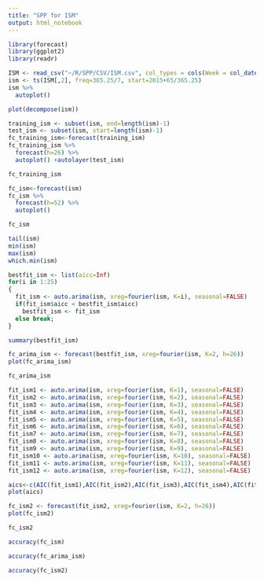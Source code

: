 ```yaml
---
title: "SPP for ISM"
output: html_notebook
---
```


```r
library(forecast)
library(ggplot2)
library(readr)
```

```r
ISM <- read_csv("~/R/SPP/CSV/ISM.csv", col_types = cols(Week = col_date(format = "%Y-%m-%d")))
ism <- ts(ISM[,2], freq=365.25/7, start=2015+65/365.25)
ism %>%
  autoplot()
```

```r
plot(decompose(ism))
```

```r
training_ism <- subset(ism, end=length(ism)-1)
test_ism <- subset(ism, start=length(ism)-1)
fc_training_ism<-forecast(training_ism)
fc_training_ism %>%
  forecast(h=26) %>%
  autoplot() +autolayer(test_ism)
```

```r
fc_training_ism
```

```r
fc_ism<-forecast(ism)
fc_ism %>%
  forecast(h=52) %>%
  autoplot()
```

```r
fc_ism
```

```r
tail(ism)
min(ism)
max(ism)
which.min(ism)
```

```r
bestfit_ism <- list(aicc=Inf)
for(i in 1:25)
{
  fit_ism <- auto.arima(ism, xreg=fourier(ism, K=i), seasonal=FALSE)
  if(fit_ism$aicc < bestfit_ism$aicc)
    bestfit_ism <- fit_ism
  else break;
}
```

```r
summary(bestfit_ism)
```

```r
fc_arima_ism <- forecast(bestfit_ism, xreg=fourier(ism, K=2, h=26))
plot(fc_arima_ism)
```

```r
fc_arima_ism
```

```r
fit_ism1 <- auto.arima(ism, xreg=fourier(ism, K=1), seasonal=FALSE)
fit_ism2 <- auto.arima(ism, xreg=fourier(ism, K=2), seasonal=FALSE)
fit_ism3 <- auto.arima(ism, xreg=fourier(ism, K=3), seasonal=FALSE)
fit_ism4 <- auto.arima(ism, xreg=fourier(ism, K=4), seasonal=FALSE)
fit_ism5 <- auto.arima(ism, xreg=fourier(ism, K=5), seasonal=FALSE)
fit_ism6 <- auto.arima(ism, xreg=fourier(ism, K=6), seasonal=FALSE)
fit_ism7 <- auto.arima(ism, xreg=fourier(ism, K=7), seasonal=FALSE)
fit_ism8 <- auto.arima(ism, xreg=fourier(ism, K=8), seasonal=FALSE)
fit_ism9 <- auto.arima(ism, xreg=fourier(ism, K=9), seasonal=FALSE)
fit_ism10 <- auto.arima(ism, xreg=fourier(ism, K=10), seasonal=FALSE)
fit_ism11 <- auto.arima(ism, xreg=fourier(ism, K=11), seasonal=FALSE)
fit_ism12 <- auto.arima(ism, xreg=fourier(ism, K=12), seasonal=FALSE)
```

```r
aics<-c(AIC(fit_ism1),AIC(fit_ism2),AIC(fit_ism3),AIC(fit_ism4),AIC(fit_ism5),AIC(fit_ism6),AIC(fit_ism7),AIC(fit_ism8),AIC(fit_ism9),AIC(fit_ism10),AIC(fit_ism11),AIC(fit_ism12))
plot(aics)
```

```r
fc_ism2 <- forecast(fit_ism2, xreg=fourier(ism, K=2, h=26))
plot(fc_ism2)
```

```r
fc_ism2
```

```r
accuracy(fc_ism)
```

```r
accuracy(fc_arima_ism)
```

```r
accuracy(fc_ism2)
```